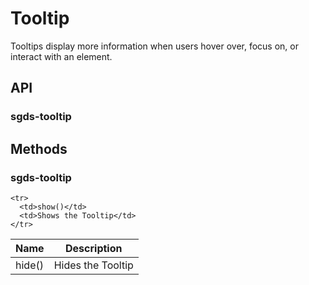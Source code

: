 
<Meta of={TooltipStories} />

# Tooltip

Tooltips display more information when users hover over, focus on, or interact with an element.

<Canvas>
  <Story of={TooltipStories.Basic} />
</Canvas>

## API

### sgds-tooltip

<Controls />

## Methods

### sgds-tooltip

<table>
  <thead>
    <tr>
      <th>Name</th>
      <th>Description</th>
    </tr>
  </thead>

  <tbody>
    <tr>
      <td>hide()</td>
      <td>Hides the Tooltip</td>
    </tr>

    <tr>
      <td>show()</td>
      <td>Shows the Tooltip</td>
    </tr>
  </tbody>
</table>
